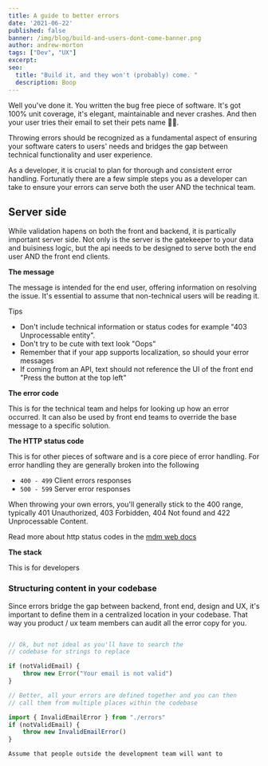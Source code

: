 ```yaml
---
title: A guide to better errors
date: '2021-06-22'
published: false
banner: /img/blog/build-and-users-dont-come-banner.png
author: andrew-morton
tags: ["Dev", "UX"]
excerpt:  
seo:
  title: "Build it, and they won't (probably) come. "
  description: Boop
---
```


Well you've done it. You written the bug free piece of software. It's got 100% unit coverage, it's elegant, maintainable and never crashes. And then your user tries their email to set their pets name 🤦‍♂️.

Throwing errors should be recognized as a fundamental aspect of ensuring your software caters to users' needs and bridges the gap between technical functionality and user experience.

As a developer, it is crucial to plan for thorough and consistent error handling. Fortunatly there are a few simple steps you as a developer can take to ensure your errors can serve both the user AND the technical team.

## Server side

While validation hapens on both the front and backend, it is partically important server side. Not only is the server is the gatekeeper to your data and buisiness logic, but the api needs to be designed to serve both the end user AND the front end clients.

**The message**

The message is intended for the end user, offering information on resolving the issue. It's essential to assume that non-technical users will be reading it.

Tips

- Don't include technical information or status codes for example "403 Unprocessable entity".
- Don't try to be cute with text look "Oops"
- Remember that if your app supports localization, so should your error messages
- If coming from an API, text should not reference the UI of the front end "Press the button at the top left"

**The error code**

This is for the technical team and helps for looking up how an error occurred. It can also be used by front end teams to override the base message to a specific solution.

**The HTTP status code**

This is for other pieces of software and is a core piece of error handling. For error handling they are generally broken into the following

- `400 - 499` Client errors responses
- `500 - 599` Server error responses

When throwing your own errors, you'll generally stick to the 400 range, typically 401 Unauthorized, 403 Forbidden, 404 Not found and 422 Unprocessable Content.

Read more about http status codes in the [mdm web docs](https://developer.mozilla.org/en-US/docs/Web/HTTP/Status)

**The stack**

This is for developers

### Structuring content in your codebase

Since errors bridge the gap between backend, front end, design and UX, it's important to define them in a centralized location in your codebase. That way you product / ux team members can audit all the error copy for you.

```javascript

// Ok, but not ideal as you'll have to search the
// codebase for strings to replace

if (notValidEmail) {
    throw new Error("Your email is not valid")
}

// Better, all your errors are defined together and you can then
// call them from multiple places within the codebase

import { InvalidEmailError } from "./errors"
if (notValidEmail) {
    throw new InvalidEmailError()
}

Assume that people outside the development team will want to 

```